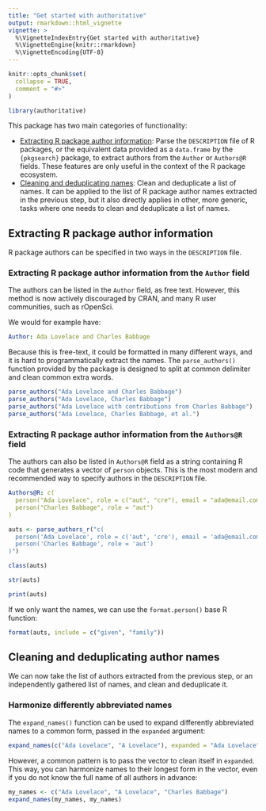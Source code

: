 ```yaml
---
title: "Get started with authoritative"
output: rmarkdown::html_vignette
vignette: >
  %\VignetteIndexEntry{Get started with authoritative}
  %\VignetteEngine{knitr::rmarkdown}
  %\VignetteEncoding{UTF-8}
---
```


```r
knitr::opts_chunk$set(
  collapse = TRUE,
  comment = "#>"
)
```

```r
library(authoritative)
```

This package has two main categories of functionality:

- [Extracting R package author information](#extract-authors): 
  Parse the `DESCRIPTION` file of R packages, or the equivalent data provided as a `data.frame` by the `{pkgsearch}` package,
  to extract authors from the `Author` or `Authors@R` fields.
  These features are only useful in the context of the R package ecosystem.
- [Cleaning and deduplicating names](#clean-authors): 
  Clean and deduplicate a list of names.
  It can be applied to the list of R package author names extracted in the previous step,
  but it also directly applies in other, more generic, tasks where one needs to clean and deduplicate a list of names.

## Extracting R package author information {#extract-authors}

R package authors can be specified in two ways in the `DESCRIPTION` file.

### Extracting R package author information from the `Author` field

The authors can be listed in the `Author` field, as free text. 
However, this method is now actively discouraged by CRAN, and many R user communities, such as rOpenSci.

We would for example have:

```yaml
Author: Ada Lovelace and Charles Babbage
```
Because this is free-text, it could be formatted in many different ways, 
and it is hard to programmatically extract the names.
The `parse_authors()` function provided by the package is designed to split at common delimiter and clean common extra words.
  
```r
parse_authors("Ada Lovelace and Charles Babbage")
parse_authors("Ada Lovelace, Charles Babbage")
parse_authors("Ada Lovelace with contributions from Charles Babbage")
parse_authors("Ada Lovelace, Charles Babbage, et al.")
```

### Extracting R package author information from the `Authors@R` field

The authors can also be listed in `Authors@R` field as a string containing R code that generates a vector of `person` objects.
This is the most modern and recommended way to specify authors in the `DESCRIPTION` file.

```yaml
Authors@R: c(
  person("Ada Lovelace", role = c("aut", "cre"), email = "ada@email.com"),
  person("Charles Babbage", role = "aut")
)
```

```r
auts <- parse_authors_r("c(
  person('Ada Lovelace', role = c('aut', 'cre'), email = 'ada@email.com'),
  person('Charles Babbage', role = 'aut')
)")

class(auts)

str(auts)

print(auts)
```

If we only want the names, we can use the `format.person()` base R function:

```r
format(auts, include = c("given", "family"))
```

## Cleaning and deduplicating author names {#clean-authors}

We can now take the list of authors extracted from the previous step, or an independently gathered list of names, and clean and deduplicate it.

### Harmonize differently abbreviated names

The `expand_names()` function can be used to expand differently abbreviated names to a common form, passed in the `expanded` argument:

```r
expand_names(c("Ada Lovelace", "A Lovelace"), expanded = "Ada Lovelace")
```

However, a common pattern is to pass the vector to clean itself in `expanded`.
This way, you can harmonize names to their longest form in the vector, even if you do not know the full name of all authors in advance:

```r
my_names <- c("Ada Lovelace", "A Lovelace", "Charles Babbage")
expand_names(my_names, my_names)
```
